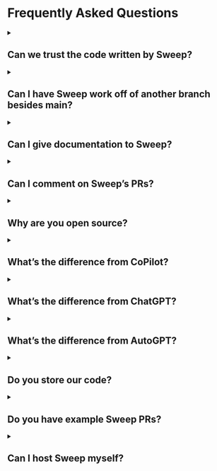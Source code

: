 # Frequently Asked Questions


<Dropdown 
  question="Does Sweep write tests?" 
  answer="Yep! The easiest way to have Sweep write tests is by modifying the `description` parameter in your `sweep.yaml`. You can add something like:
“In [your repository], the tests are written in [your format]. If you modify business logic, modify the tests as well using this format.” You can add anything you’d like to the description parameter, including formatting rules (like PEP8), code style, etc!"
/>

<details>
<summary><h2>Can we trust the code written by Sweep?</h2></summary>

You should always review the PR. However, we also perform testing to make sure the PR works using your existing GitHub actions. 
To get the best performance, add GitHub actions that lint, test, and validate your code.

</details>

<details>
<summary><h2>Can I have Sweep work off of another branch besides main?</h2></summary>

Yes! In the `sweep.yaml`, you can set the `branch` parameter to something besides your default branch, and Sweep will use that as a reference.

</details>

<details>
<summary><h2>Can I give documentation to Sweep?</h2></summary>

Yes! In the `sweep.yaml`, you can specify docs. Be sure to pick the prefix of the site, which will allow us to only fetch the docs you need.
Check out the example here: https://github.com/sweepai/sweep/blob/main/sweep.yaml.

</details>

<details>
<summary><h2>Can I comment on Sweep’s PRs?</h2></summary>

Yep! You have three options depending on the degree of the change:

1. You can comment on the issue, and Sweep will rewrite the entire pull request. This will use one of your GPT4 credits.
2. You can comment on the pull request (not a file) and Sweep can make substantial changes to the pull request. Sweep will search the codebase, and is able to modify and create files.
3. You can comment on the file directly, and Sweep will only modify that file. Use this for small single file changes.

</details>

<details>
<summary><h2>Why are you open source?</h2></summary>

We’re open source so that our users can see exactly how their data is processed, as well as learn from how Sweep works! We’re really excited about building a community of Sweep users(like you!).

</details>

<details>
<summary><h2>What’s the difference from CoPilot?</h2></summary>

Copilot lives in your IDE and writes small chunks of code at a time. This takes ~3-5 seconds, and you need to watch it the entire time. Sweep runs completely asynchronously, and handles the task end to end. This might take 10-15 minutes, but you’re able to walk away and come back to a finished pull request. Copilot also doesn’t have access to the latest documentation.

</details>

<details>
<summary><h2>What’s the difference from ChatGPT?</h2></summary>

ChatGPT can’t write the actual PR, and you’d have to paste the generated code into your codebase and create a PR yourself. ChatGPT doesn’t have access to your codebase and the latest documentation, so it’s limited with large software projects.

</details>

<details>
<summary><h2>What’s the difference from AutoGPT?</h2></summary>

AutoGPT(and similar tools) doesn’t work, and Sweep works. We don’t allow the language model to perform open domain tool execution (which doesn’t work well). We perform a fixed flow of search → plan → write code → validate code, repeating the last two steps. This lets us reliably generate PRs corresponding to the user description.

</details>

<details>
<summary><h2>Do you store our code?</h2></summary>

We access your GitHub repository at runtime. At the end of execution, your code is deleted from the server. To perform search over your codebase, we use the hashed contents along with the embeddings. This allows us to avoid storing any code as plaintext. Read more about it here: [https://docs.sweep.dev/blogs/search-infra](https://docs.sweep.dev/blogs/search-infra).

</details>

<details>
<summary><h2>Do you have example Sweep PRs?</h2></summary>

Yes! Check out [https://docs.sweep.dev/examples](https://docs.sweep.dev/examples).

</details>

<details>
<summary><h2>Can I host Sweep myself?</h2></summary>

Not at the moment, we want to work closely with all of our users and respond to their feedback. Self hosting doesn’t allow us to do this at the moment. Please reach out at team@sweep.dev if you have more questions.

</details>